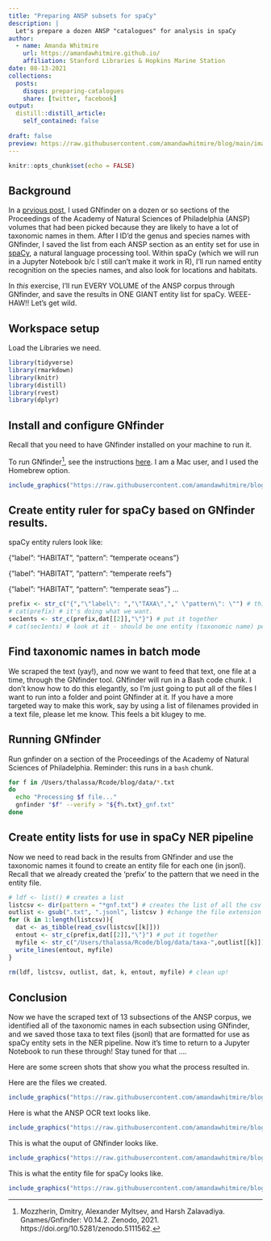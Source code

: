 ```yaml
---
title: "Preparing ANSP subsets for spaCy"
description: |
  Let's prepare a dozen ANSP "catalogues" for analysis in spaCy
author:
  - name: Amanda Whitmire
    url: https://amandawhitmire.github.io/
    affiliation: Stanford Libraries & Hopkins Marine Station
date: 08-13-2021
collections:
  posts:
    disqus: preparing-catalogues
    share: [twitter, facebook]
output:
  distill::distill_article:
    self_contained: false
    
draft: false
preview: https://raw.githubusercontent.com/amandawhitmire/blog/main/images/gnfinder-results.jpg
---
```


```r
knitr::opts_chunk$set(echo = FALSE)
```

## Background

In a [prvious post](https://amandawhitmire.github.io/blog/posts/2021-08-13-preparing-ansp-subsets-for-spacy/), I used GNfinder on a dozen or so sections of the Proceedings of the Academy of Natural Sciences of Philadelphia (ANSP) volumes that had been picked because they are likely to have a lot of taxonomic names in them. After I ID'd the genus and species names with GNfinder, I saved the list from each ANSP section as an entity set for use in [spaCy](https://spacy.io/), a natural language processing tool. Within spaCy (which we will run in a Jupyter Notebook b/c I still can't make it work in R), I'll run named entity recognition on the species names, and also look for locations and habitats. 

In *this* exercise, I'll run EVERY VOLUME of the ANSP corpus through GNfinder, and save the results in ONE GIANT entity list for spaCy. WEEE-HAW!! Let's get wild.

## Workspace setup

Load the Libraries we need.

```r
library(tidyverse)
library(rmarkdown)
library(knitr)
library(distill)
library(rvest)
library(dplyr)
```

## Install and configure GNfinder

Recall that you need to have GNfinder installed on your machine to run it.

To run GNfinder^[Mozzherin, Dmitry, Alexander Myltsev, and Harsh Zalavadiya. Gnames/Gnfinder: V0.14.2. Zenodo, 2021. https://doi.org/10.5281/zenodo.5111562.
], see the instructions [here](https://github.com/gnames/gnfinder). I am a Mac user, and I used the Homebrew option.

```r
include_graphics("https://raw.githubusercontent.com/amandawhitmire/blog/main/images/gnfinder-install.jpg")
```


## Create entity ruler for spaCy based on GNfinder results. 

spaCy entity rulers look like:

{"label": "HABITAT", "pattern": "temperate oceans"}

{"label": "HABITAT", "pattern": "temperate reefs"}

{"label": "HABITAT", "pattern": "temperate seas"}
...

```r
prefix <- str_c("{","\"label\": ","\"TAXA\","," \"pattern\": \"") # this looks ugly, but if we view it ...
# cat(prefix) # it's doing what we want.
sec1ents <- str_c(prefix,dat[[2]],"\"}") # put it together 
# cat(sec1ents) # look at it - should be one entity (taxonomic name) per line, in the right format 
```


## Find taxonomic names in batch mode

We scraped the text (yay!), and now we want to feed that text, one file at a time, through the GNfinder tool. GNfinder will run in a Bash code chunk. I don't know how to do this elegantly, so I'm just going to put all of the files I want to run into a folder and point GNfinder at it. If you have a more targeted way to make this work, say by using a list of filenames provided in a text file, please let me know. This feels a bit klugey to me.

## Running GNfinder

Run gnfinder on a section of the Proceedings of the Academy of Natural Sciences of Philadelphia. Reminder: this runs in a `bash` chunk.

```bash
for f in /Users/thalassa/Rcode/blog/data/*.txt
do 
  echo "Processing $f file..."
  gnfinder "$f" --verify > "${f%.txt}_gnf.txt"
done

```

## Create entity lists for use in spaCy NER pipeline

Now we need to read back in the results from GNfinder and use the taxonomic names it found to create an entity file for each one (in jsonl). Recall that we already created the 'prefix' to the pattern that we need in the entity file. 

```r
# ldf <- list() # creates a list
listcsv <- dir(pattern = "*gnf.txt") # creates the list of all the csv files in the directory
outlist <- gsub(".txt", ".jsonl", listcsv ) #change the file extension for the entity files
for (k in 1:length(listcsv)){
  dat <- as_tibble(read_csv(listcsv[[k]]))
  entout <- str_c(prefix,dat[[2]],"\"}") # put it together
  myfile <- str_c("/Users/thalassa/Rcode/blog/data/taxa-",outlist[[k]])
  write_lines(entout, myfile)
}
  
rm(ldf, listcsv, outlist, dat, k, entout, myfile) # clean up!
```

## Conclusion

Now we have the scraped text of 13 subsections of the ANSP corpus, we identified all of the taxonomic names in each subsection using GNfinder, and we saved those taxa to text files (jsonl) that are formatted for use as spaCy entity sets in the NER pipeline. Now it's time to return to a Jupyter Notebook to run these through! Stay tuned for that ....

Here are some screen shots that show you what the process resulted in.

Here are the files we created.

```r
include_graphics("https://raw.githubusercontent.com/amandawhitmire/blog/main/images/scraping-files.jpg")
```

Here is what the ANSP OCR text looks like.

```r
include_graphics("https://raw.githubusercontent.com/amandawhitmire/blog/main/images/scraping-text.jpg")
```

This is what the ouput of GNfinder looks like.

```r
include_graphics("https://raw.githubusercontent.com/amandawhitmire/blog/main/images/gnfinder-text.jpg")
``` 

This is what the entity file for spaCy looks like.

```r
include_graphics("https://raw.githubusercontent.com/amandawhitmire/blog/main/images/spacy-labels.jpg")
```

